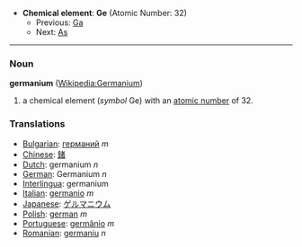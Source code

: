 *'''Chemical element''': '''Ge''' (Atomic Number: 32)
**Previous: [[Gallium|Ga]]
**Next: [[Arsenic|As]]
----
=== Noun ===
'''germanium''' ([[en:Germanium|Wikipedia:Germanium]])

# a chemical element (''symbol'' Ge) with an [[atomic number]] of 32.

===Translations===
*[[Bulgarian]]: [[германий]] ''m''
*[[Chinese]]: [[鍺]]
*[[Dutch]]: germanium ''n''
*[[German]]: Germanium ''n''
*[[Interlingua]]: germanium
*[[Italian]]: [[germanio]] ''m''
*[[Japanese]]: [[ゲルマニウム]]
*[[Polish]]: [[german]] ''m''
*[[Portuguese]]: [[germânio]] ''m''
*[[Romanian]]: [[germaniu]] ''n''